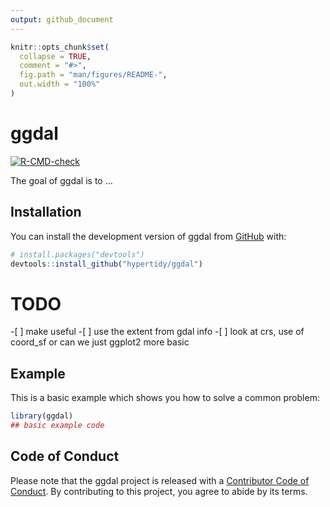 ```yaml
---
output: github_document
---
```


<!-- README.md is generated from README.Rmd. Please edit that file -->

```r
knitr::opts_chunk$set(
  collapse = TRUE,
  comment = "#>",
  fig.path = "man/figures/README-",
  out.width = "100%"
)
```

# ggdal

<!-- badges: start -->
[![R-CMD-check](https://github.com/hypertidy/ggdal/actions/workflows/R-CMD-check.yaml/badge.svg)](https://github.com/hypertidy/ggdal/actions/workflows/R-CMD-check.yaml)
<!-- badges: end -->

The goal of ggdal is to ...

## Installation

You can install the development version of ggdal from [GitHub](https://github.com/) with:

``` r
# install.packages("devtools")
devtools::install_github("hypertidy/ggdal")
```

# TODO

-[ ] make useful
-[ ] use the extent from gdal info
-[ ] look at crs, use of coord_sf or can we just ggplot2 more basic




## Example

This is a basic example which shows you how to solve a common problem:

```r
library(ggdal)
## basic example code
```


## Code of Conduct
  
Please note that the ggdal project is released with a [Contributor Code of Conduct](https://contributor-covenant.org/version/2/1/CODE_OF_CONDUCT.html). By contributing to this project, you agree to abide by its terms.
